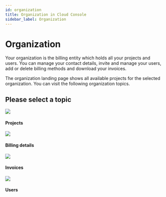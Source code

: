 ```yaml
---
id: organization
title: Organization in Cloud Console
sidebar_label: Organization
---
```



# Organization

Your organization is the billing entity which holds all your projects and users. You can manage your contact details, invite and manage your users, add or delete billing methods and download your invoices.

The organization landing page shows all available projects for the selected organization. You can visit the following organization topics.


<Notice />

## Please select a topic

<div className="flex mb80 brighten">
  <Card to="/console/organization/projects">
    <img src="/img/icons/folders.svg" />
    <h4>Projects</h4>
    <p></p>
  </Card>
  <Card to="/console/organization/billing-details">
    <img src="/img/icons/billing.svg" />
    <h4>Billing details</h4>
    <p></p>
  </Card>
  <Card to="/console/organization/invoices">
    <img src="/img/icons/receipt.svg" />
    <h4>Invoices</h4>
    <p></p>
  </Card>
  <Card to="/console/organization/users">
    <img src="/img/icons/users.svg" />
    <h4>Users</h4>
    <p></p>
  </Card>
</div>
